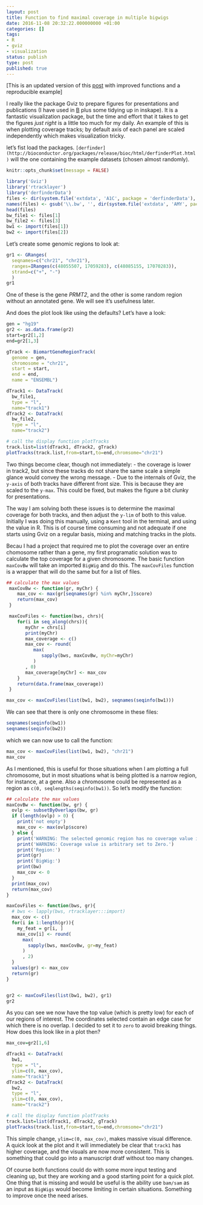 ```yaml
---
layout: post
title: Function to find maximal coverage in multiple bigwigs
date: 2016-11-08 20:32:22.000000000 +01:00
categories: []
tags:
- R
- gviz
- visualization
status: publish
type: post
published: true
---
```


[This is an updated version of this [post](http://adomingues.github.io/2016/11/08/max-coverage-in-bigwigs/) with improved functions and a reproducible example]

I really like the package Gviz to prepare figures for presentations and publications (I have used in [B](http://d2ni3bh4dzb2ig.cloudfront.net/content/embojnl/early/2014/12/18/embj.201490061/F4.large.jpg?width=800&height=600&carousel=1) plus some tidying up in inskape). It is a fantastic visualization package, but the time and effort that it takes to get the figures *just right* is a little too much for my daily. An example of this is when plotting coverage tracks; by default axis of each panel are scaled independently which makes visualization tricky. 

let's fist load the packages. `[derfinder](http://bioconductor.org/packages/release/bioc/html/derfinderPlot.html)` will the one containing the example datasets (chosen almost randomly).

```r
knitr::opts_chunk$set(message = FALSE)
```

```r
library('Gviz')
library('rtracklayer')
library('derfinderData')
files <- dir(system.file('extdata', 'A1C', package = 'derfinderData'),  full.names = TRUE)
names(files) <- gsub('\\.bw', '', dir(system.file('extdata', 'AMY', package = 'derfinderData')))
head(files)
bw_file1 <- files[1]
bw_file2 <- files[3]
bw1 <- import(files[1])
bw2 <- import(files[2])
```

Let's create some genomic regions to look at:

```r
gr1 <- GRanges(
  seqnames=c("chr21", "chr21"),
  ranges=IRanges(c(48055507, 17059283), c(48085155, 17070283)),
  strand=c("+", "-")
  )
gr1
```

One of these is the gene _PRMT2_, and the other is some random region without an annotated gene. We will see it's usefulness later.

And does the plot look like using the defaults? Let's have a look:


```r
gen = "hg19"
gr2 <- as.data.frame(gr2)
start=gr2[1,2]
end=gr2[1,3]

gTrack <- BiomartGeneRegionTrack(
  genome = gen,
  chromosome = "chr21",
  start = start,
  end = end,
  name = "ENSEMBL")

dTrack1 <- DataTrack(
  bw_file1,
  type = "l",
  name="track1")
dTrack2 <- DataTrack(
  bw_file2,
  type = "l",
  name="track2")

# call the display function plotTracks
track.list=list(dTrack1, dTrack2, gTrack)
plotTracks(track.list,from=start,to=end,chromsome="chr21")
```

Two things become clear, though not immediately:
- the coverage is lower in track2, but since these tracks do not share the same scale a simple glance would convey the wrong message.
- Due to the internals of Gviz, the `y-axis` of both tracks have different front size. This is because they are scaled to the `y-max`. This could be fixed, but makes the figure a bit clunky for presentations.

The way I am solving both these issues is to determine the maximal coverage for both tracks, and then adjust the `y-lim` of both to this value. Initially I was doing this manually, using a `Kent` tool in the terminal, and using the value in R. This is of course time consuming and not adequate if one starts using Gviz on a regular basis, mixing and matching tracks in the plots. 

Becau I had a project that required me to plot the coverage over an entire chomosome rather than a gene, my first programatic solution was to calculate the top coverage for a given chromosome. The basic function `maxCovBw` will take an imported `BigWig` and do this. The `maxCovFiles` function is a wrapper that will do the same but for a list of files. 

```r
## calculate the max values
 maxCovBw <- function(gr, myChr) {
    max_cov <- max(gr[seqnames(gr) %in% myChr,]$score)
    return(max_cov)
 }

 maxCovFiles <- function(bws, chrs){
    for(i in seq_along(chrs)){
       myChr = chrs[i]
       print(myChr)
       max_coverage <- c()
       max_cov <- round(
          max(
             sapply(bws, maxCovBw, myChr=myChr)
          )
       , 0)
       max_coverage[myChr] <- max_cov 
    }
    return(data.frame(max_coverage))
 }

max_cov <- maxCovFiles(list(bw1, bw2), seqnames(seqinfo(bw1)))

```
We can see that there is only one chromosome in these files:

```r
seqnames(seqinfo(bw1))
seqnames(seqinfo(bw2))
```
which we can now use to call the function:

```r
max_cov <- maxCovFiles(list(bw1, bw2), "chr21")
max_cov
```

As I mentioned, this is useful for those situations when I am plotting a full chromosome, but in most situations what is being plotted is a narrow region, for instance, at a gene. Also a chromosome could be represented as a region as `c(0, seqlengths(seqinfo(bw1))`. So let's modify the function:


```r
## calculate the max values
maxCovBw <- function(bw, gr) {
  ovlp <- subsetByOverlaps(bw, gr)
  if (length(ovlp) > 0) {
    print('not empty')
    max_cov <- max(ovlp$score)
  } else {
    print('WARNING: The selected genomic region has no coverage value in the BigWig')
    print('WARNING: Coverage value is arbitrary set to Zero.')
    print('Region:')
    print(gr)
    print('BigWig:')
    print(bw)
    max_cov <- 0 
  }
  print(max_cov)
  return(max_cov)
}

maxCovFiles <- function(bws, gr){
  # bws <- lapply(bws, rtracklayer:::import)
  max_cov <- c()
  for(i in 1:length(gr)){
    my_feat = gr[i, ]
    max_cov[i] <- round(
      max(
        sapply(bws, maxCovBw, gr=my_feat)
      )
      , 2)
  }
  values(gr) <- max_cov 
  return(gr)
}


gr2 <- maxCovFiles(list(bw1, bw2), gr1)
gr2
```

As you can see we now have the top value (which is pretty low) for each of our regions of interest. The coordinates selected contain an edge case for which there is no overlap. I decided to set it to `zero` to avoid breaking things. How does this look like in a plot then?


```r

max_cov=gr2[1,6]

dTrack1 <- DataTrack(
  bw1,
  type = "l",
  ylim=c(0, max_cov),
  name="track1")
dTrack2 <- DataTrack(
  bw2,
  type = "l",
  ylim=c(0, max_cov),
  name="track2")

# call the display function plotTracks
track.list=list(dTrack1, dTrack2, gTrack)
plotTracks(track.list,from=start,to=end,chromsome="chr21")
```

This simple change, `ylim=c(0, max_cov)`, makes massive visual difference. A quick look at the plot and it will immediately be clear that `track1` has higher coverage, and the visuals are now more consistent. This is something that could go into a manuscript dratf without too many changes.

Of course both functions could do with some more input testing and cleaning up, but they are working and a good starting point for a quick plot. One thing that is missing and would be useful is the ability use `bam/sam` as an input as `BigWigs` would become limiting in certain situations. Something to improve once the need arises.   

